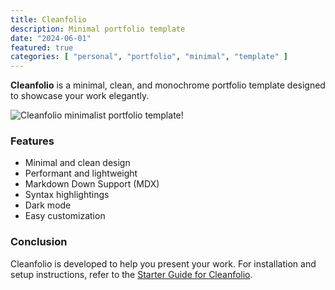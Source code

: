 ```yaml
---
title: Cleanfolio
description: Minimal portfolio template
date: "2024-06-01"
featured: true
categories: [ "personal", "portfolio", "minimal", "template" ]
---
```


**Cleanfolio** is a minimal, clean, and monochrome portfolio template designed to showcase your work elegantly. 

![Cleanfolio minimalist portfolio template!](../../assets/cleanfolio.png "Cleanfolio Demo")

### Features

- Minimal and clean design
- Performant and lightweight
- Markdown Down Support (MDX)
- Syntax highlightings
- Dark mode
- Easy customization

### Conclusion

Cleanfolio is developed to help you present your work. For installation and setup instructions, refer to the [Starter Guide for Cleanfolio](/writings/starter-guide).
